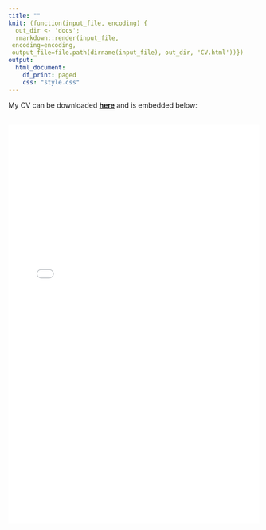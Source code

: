 ---
title: ""
knit: (function(input_file, encoding) {
  out_dir <- 'docs';
  rmarkdown::render(input_file,
 encoding=encoding,
 output_file=file.path(dirname(input_file), out_dir, 'CV.html'))})
output:
  html_document:
    df_print: paged
    css: "style.css"
---

<left>

My CV can be downloaded <a href="Weiliang_Tan_CV.pdf" target="_blank">**here**</a></font> and is embedded below:
<br><br>

<embed src="Weiliang_Tan_CV.pdf" type="application/pdf" width="100%" height="800px">
